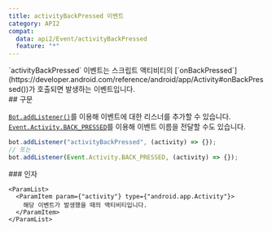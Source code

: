 ```yaml
---
title: activityBackPressed 이벤트
category: API2
compat:
  data: api2/Event/activityBackPressed
  feature: "*"
---
```


<Section>
  `activityBackPressed` 이벤트는 스크립트 액티비티의
  [`onBackPressed`](https://developer.android.com/reference/android/app/Activity#onBackPressed())가 호출되면 발생하는 이벤트입니다.
</Section>
<Section>
  ## 구문

  [`Bot.addListener()`](/api2/Bot/addListener)를 이용해 이벤트에 대한 리스너를 추가할 수 있습니다.
  [`Event.Activity.BACK_PRESSED`](/api2/Event/Activity/BACK_PRESSED)를 이용해 이벤트 이름을 전달할 수도 있습니다.
  ~~~js
  bot.addListener("activityBackPressed", (activity) => {});
  // 또는
  bot.addListener(Event.Activity.BACK_PRESSED, (activity) => {});
  ~~~

  <Section>
    ### 인자

    <ParamList>
      <ParamItem param={"activity"} type={"android.app.Activity"}>
        해당 이벤트가 발생했을 때의 액티비티입니다.
      </ParamItem>
    </ParamList>
  </Section>
</Section>